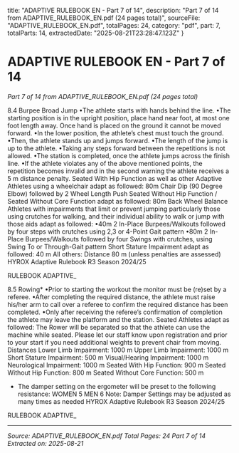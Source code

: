   title: "ADAPTIVE RULEBOOK EN - Part 7 of 14",
  description: "Part 7 of 14 from ADAPTIVE_RULEBOOK_EN.pdf (24 pages total)",
  sourceFile: "ADAPTIVE_RULEBOOK_EN.pdf",
  totalPages: 24,
  category: "pdf",
  part: 7,
  totalParts: 14,
  extractedDate: "2025-08-21T23:28:47.123Z"
}

# ADAPTIVE RULEBOOK EN - Part 7 of 14

*Part 7 of 14 from ADAPTIVE_RULEBOOK_EN.pdf (24 pages total)*

8.4 Burpee Broad Jump
•The athlete starts with hands behind the line.
•The starting position is in the upright position, place hand near foot, at
most one foot length away. Once hand is placed on the ground it
cannot be moved forward.
•In the lower position, the athlete’s chest must touch the ground.
•Then, the athlete stands up and jumps forward.
•The length of the jump is up to the athlete.
•Taking any steps forward between the repetitions is not allowed.
•The station is completed, once the athlete jumps across the finish line.
•If the athlete violates any of the above mentioned points, the repetition
becomes invalid and in the second warning the athlete receives a 5 m
distance penalty.
Seated With Hip Function as well as other Adaptive Athletes using a
wheelchair adapt as followed:
80m Chair Dip (90 Degree Elbow) followed by 2 Wheel Length Push
Seated Without Hip Function / Seated Without Core Function adapt as
followed:
80m Back Wheel Balance
Athletes with impairments that limit or prevent jumping particularly those
using crutches for walking, and their individual ability to walk or jump with
those aids adapt as followed:
•40m 2 In-Place Burpees/Walkouts followed by four steps with
crutches using 2,3 or 4-Point Gait pattern
•80m 2 In-Place Burpees/Walkouts followed by four Swings with
crutches, using Swing To or Through-Gait pattern
Short Stature Impairment adapt as followed: 40 m
All others: Distance 80 m (unless penalties are assessed)
HYROX Adaptive Rulebook R3 Season 2024/25

RULEBOOK ADAPTIVE_

8.5 Rowing*
•Prior to starting the workout the monitor must be (re)set by a referee.
•After completing the required distance, the athlete must raise his/her
arm to call over a referee to confirm the required distance has been
completed.
•Only after receiving the referee’s confirmation of completion the athlete
may leave the platform and the station.
Seated Athletes adapt as followed: The Rower will be separated so that the
athlete can use the machine while seated. Please let our staff know upon
registration and prior to your start if you need additional weights to
prevent chair from moving.
Distances
Lower Limb Impairment: 1000 m
Upper Limb Impairment: 1000 m
Short Stature Impairment: 500 m
Visual/Hearing Impairment: 1000 m
Neurological Impairment: 1000 m
Seated With Hip Function: 900 m
Seated Without Hip Function: 800 m
Seated Without Core Function: 500 m
* The damper setting on the ergometer will be preset to the following
resistance:
WOMEN 5
MEN 6
Note: Damper Settings may be adjusted as many times as needed
HYROX Adaptive Rulebook R3 Season 2024/25

RULEBOOK ADAPTIVE_

---

*Source: ADAPTIVE_RULEBOOK_EN.pdf*
*Total Pages: 24*
*Part 7 of 14*
*Extracted on: 2025-08-21*
